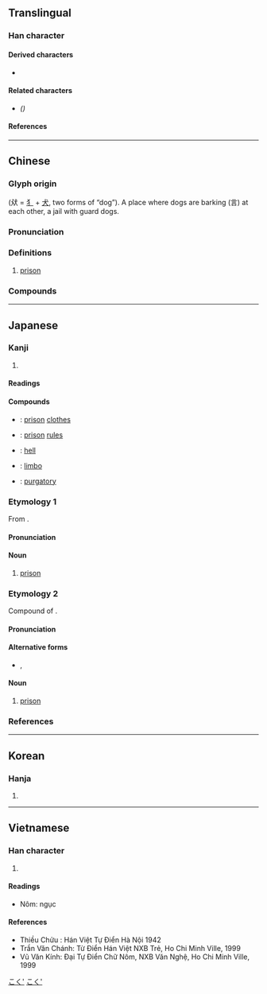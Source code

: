 {{also|狱}}
{{character info/new}}
==Translingual==

===Han character===
{{Han char|rn=94|rad=犬|as=11|sn=14|four=43234|canj=KHYRK|ids=⿰狺犬}}

====Derived characters====
* {{l|mul|[[𭗢]], [[嶽]], [[𧀀]], [[𡽺]], [[𩁓]], [[鸑]]([[𬸚]]), [[𡈭]]}}

====Related characters====
* {{l|mul|[[狱]]}} ''({{w|Simplified Chinese}})''

====References====
{{Han ref|kx=0717.030|dkj=20603|dj=1128.220|hdz=21365.160|uh=7344}}

----

==Chinese==
{{zh-forms|s=狱}}

===Glyph origin===
{{Han etym}}
{{Han compound|㹜|t1=two dogs|言|t2=words|ls=ic}} (㹜 = [[犭]] + [[犬]], two forms of “dog”). A place where dogs are barking (言) at each other, a jail with guard dogs.

===Pronunciation===
{{zh-pron
|m=yù
|m-s=
|c=juk6
|c-t=
|g=
|h=pfs=ngiu̍k;gd=ngiug6
|j=
|mb=ngṳ̀ 
|md=ngṳ̆k/ngŏk
|mn=qz,tw,xm,zz:ga̍k/qz,zz:gio̍k/tw:ge̍k
|mn_note=ga̍k - vernacular; ge̍k/gio̍k - literary
|mn-t=ghêg8
|w=
|x=
|mc=y
|oc=y
|cat=n
}}

===Definitions===
{{zh-hanzi}}

# [[prison]]

===Compounds===
{{zh-der|問事獄具|具獄|執獄|典獄|人間地獄|三字獄|下地獄|下獄|外役監獄|岸獄|巫蠱之獄|出獄|典獄長|劫獄|地獄|入獄|冤獄|左獄|大獄|死獄|拔舌地獄|獄訟|決獄|滿獄|獄豻|梁獄上書|獄卒|斷獄|炸獄|獄警|片言折獄|獄氣|斃獄|畫地為獄|折獄|獄案|獄貨非寶|獄子|獄掾|政清獄簡|決獄斷刑|煉獄|文字獄|活地獄|疑獄|獄犴|獄吏|犁舌獄|法獄治罪|監獄|牢獄之災|牢獄|獄人|蔽獄|鬻獄|聽獄|競獄|阿鼻地獄|賣官鬻獄|越獄|詔獄|鋃鐺入獄|酒食地獄|繫獄|胡藍之獄|觥籌獄|阿呼地獄|逃獄|讞獄|邊獄}}

----

==Japanese==

===Kanji===
{{ja-kanji|grade=c|rs=犬10}}

# {{defn|lang=ja|sort=犬10}}

====Readings====
{{ja-readings
|goon=ごく
|kanon=ぎょく
|kun=ひとや-
}}

====Compounds====
* {{ja-r|獄衣|ごくい}}: [[prison]] [[clothes]]
* {{ja-r|獄則|ごくそく}}: [[prison]] [[rules]]
* {{ja-r|地獄|じごく}}: [[hell]]
* {{ja-r|辺獄|へんごく}}: {{lb|en|theology}} [[limbo]]
* {{ja-r|煉獄|れんごく}}: {{lb|en|theology}} [[purgatory]]

===Etymology 1===
{{ja-kanjitab|ごく|yomi=o}}
From {{etyl|ltc|ja|sort=こく'}} {{m|zh|獄|tr=ngjowk||prison}}.

====Pronunciation====
{{ja-pron|yomi=goon|ごく|acc=1|acc_ref=DJR,NHK}}

====Noun====
{{ja-noun|ごく}}

# [[prison]]

===Etymology 2===
{{ja-kanjitab|ひとや|yomi=k}}
Compound of {{compound|人|tr1=hito|t1=human|屋|tr2=ya|t2=house|lang=ja|sort=ひとや}}.

====Pronunciation====
{{ja-pron|yomi=k|ひとや|acc=0|dev=2|acc_ref=DJR,NHK}}

====Alternative forms====
* {{ja-l|人屋}}, {{ja-l|囚獄}}

====Noun====
{{ja-noun|ひとや}}

# [[prison]]

===References===
<references/>

[[Category:ja:Buildings|こく']]
[[Category:ja:Prison|こく']]

----

==Korean==

===Hanja===
{{ko-hanja|hangeul=옥|eumhun=}}

# {{defn|lang=ko|sort=犬10}}

----

==Vietnamese==

===Han character===
{{vi-hantu|ngục|rs=犬10}}

# {{defn|lang=vi|sort=犬10}}

====Readings====
* Nôm: ngục

====References====
* Thiều Chửu : Hán Việt Tự Điển Hà Nội 1942
* Trần Văn Chánh: Từ Điển Hán Việt NXB Trẻ, Ho Chi Minh Ville, 1999
* Vũ Văn Kính: Đại Tự Điển Chữ Nôm, NXB Văn Nghệ, Ho Chi Minh Ville, 1999